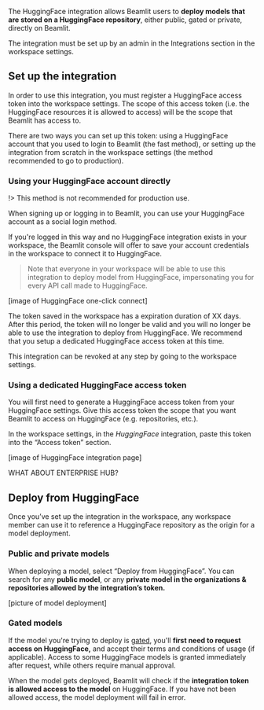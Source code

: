 The HuggingFace integration allows Beamlit users to **deploy models that are stored on a HuggingFace repository**, either public, gated or private, directly on Beamlit.

The integration must be set up by an admin in the Integrations section in the workspace settings.

## Set up the integration

In order to use this integration, you must register a HuggingFace access token into the workspace settings. The scope of this access token (i.e. the HuggingFace resources it is allowed to access) will be the scope that Beamlit has access to.

There are two ways you can set up this token: using a HuggingFace account that you used to login to Beamlit (the fast method), or setting up the integration from scratch in the workspace settings (the method recommended to go to production).

### Using your HuggingFace account directly

!> This method is not recommended for production use.

When signing up or logging in to Beamlit, you can use your HuggingFace account as a social login method. 

If you're logged in this way and no HuggingFace integration exists in your workspace, the Beamlit console will offer to save your account credentials in the workspace to connect it to HuggingFace.

> Note that everyone in your workspace will be able to use this integration to deploy model from HuggingFace, impersonating you for every API call made to HuggingFace. 

[image of HuggingFace one-click connect]

The token saved in the workspace has a expiration duration of XX days. After this period, the token will no longer be valid and you will no longer be able to use the integration to deploy from HuggingFace. We recommend that you setup a dedicated HuggingFace access token at this time.

This integration can be revoked at any step by going to the workspace settings.

### Using a dedicated HuggingFace access token

You will first need to generate a HuggingFace access token from your HuggingFace settings. Give this access token the scope that you want Beamlit to access on HuggingFace (e.g. repositories, etc.). 

In the workspace settings, in the *HuggingFace* integration, paste this token into the “Access token” section.

[image of HuggingFace integration page]

WHAT ABOUT ENTERPRISE HUB?

## Deploy from HuggingFace

Once you’ve set up the integration in the workspace, any workspace member can use it to reference a HuggingFace repository as the origin for a model deployment. 

### Public and private models

When deploying a model, select “Deploy from HuggingFace”. You can search for any **public model**, or any **private model in the organizations & repositories allowed by the integration’s token.**

[picture of model deployment]

### Gated models

If the model you're trying to deploy is [gated](https://huggingface.co/docs/hub/models-gated), you'll **first need to request access on HuggingFace,** and accept their terms and conditions of usage (if applicable). Access to some HuggingFace models is granted immediately after request, while others require manual approval.

When the model gets deployed, Beamlit will check if the **integration token is allowed access to the model** on HuggingFace. If you have not been allowed access, the model deployment will fail in error.